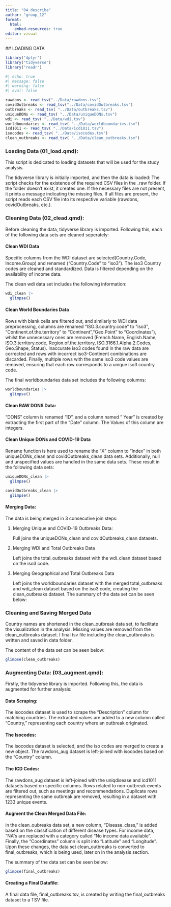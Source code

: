 ```yaml
---
title: "04_describe"
author: "group_12"
format:
  html:
    embed-resources: true
editor: visual
---
```


\## LOADING DATA

```r
library("dplyr")
library("tidyverse")
library("readr")

#| echo: true
#| message: false
#| warning: false
#| eval: false
```

```r
rawdons <- read_tsv("../Data/rawdons.tsv")
covidOutbreaks <- read_tsv("../Data/covidOutbreaks.tsv")
outbreaks <- read_tsv( "../Data/outbreaks.tsv")
uniqueDONs <- read_tsv( "../Data/uniqueDONs.tsv")
wdi <- read_tsv( "../Data/wdi.tsv")
worldboundaries <- read_tsv( "../Data/worldboundaries.tsv")
icd1011 <- read_tsv( "../Data/icd1011.tsv")
isocodes <- read_tsv( "../Data/isocodes.tsv")
clean_outbreaks <- read_tsv( "../Data/clean_outbreaks.tsv")

```

### Loading Data (01_load.qmd):

This script is dedicated to loading datasets that will be used for the study analysis.

The tidyverse library is initially imported, and then the data is loaded: The script checks for the existence of the required CSV files in the \_raw folder. If the folder doesn't exist, it creates one. If the necessary files are not present, it prints a message indicating the missing files. If all files are present, the script reads each CSV file into its respective variable (rawdons, covidOutbreaks, etc.).

### Cleaning Data (02_clead.qmd):

Before cleaning the data, tidyverse library is imported. Following this, each of the following data sets are cleaned seperately:

#### Clean WDI Data

Specific columns from the WDI dataset are selected(Country.Code, Income.Group) and renamed ("Country.Code" to "iso3"). The iso3 Country codes are cleaned and standardized. Data is filtered depending on the availability of income data.

The clean wdi data set includes the following information:

```r
wdi_clean |>
  glimpse()
```

#### Clean World Boundaries Data

Rows with blank cells are filtered out, and similarly to WDI data preprocessing, columns are renamed "ISO.3.country.code" to "iso3", "Continent.of.the.territory" to "Continent","Geo.Point" to "Coordinates"), whilst the unnecessary ones are removed (French.Name, English.Name, ISO.3.territory.code, Region.of.the.territory, ISO.3166.1.Alpha.2.Codes, Geo.Shape, Status). Inaccurate iso3 codes found in the raw data are corrected and rows with incorrect iso3-Continent combinations are discarded. Finally, multiple rows with the same iso3 code values are removed, ensuring that each row corresponds to a unique iso3 country code.

The final worldboundaries data set includes the following columns:

```r
worldboundaries |>
  glimpse()
```

#### Clean RAW DONS Data:

"DONS" column is renamed "ID", and a column named " Year" is created by extracting the first part of the "Date" column. The Values of this column are integers.

#### Clean Unique DONs and COVID-19 Data

Rename function is here used to rename the "X" column to "Index" in both uniqueDONs_clean and covidOutbreaks_clean data sets. Additionally, null and unspecified values are handled in the same data sets. These result in the following data sets:

```r
uniqueDONs_clean |>
  glimpse()
```

```r
covidOutbreaks_clean |>
  glimpse()
```

#### Merging Data:

The data is being merged in 3 consecutive join steps:

1.  Merging Unique and COVID-19 Outbreaks Data:

    Full joins the uniqueDONs_clean and covidOutbreaks_clean datasets.

2.  Merging WDI and Total Outbreaks Data

    Left joins the total_outbreaks dataset with the wdi_clean dataset based on the iso3 code.

3.  Merging Geographical and Total Outbreaks Data

    Left joins the worldboundaries dataset with the merged total_outbreaks and wdi_clean dataset based on the iso3 code, creating the clean_outbreaks dataset. The summary of the data set can be seen below:

### Cleaning and Saving Merged Data

Country names are shortened in the clean_outbreak data set, to facilitate the visualization in the analysis. Missing values are removed from the clean_outbreaks dataset. I final tsv file including the clean_outbreaks is written and saved in data folder.

The content of the data set can be seen below:

```r
glimpse(clean_outbreaks)
```

### Augmenting Data: (03_augment.qmd):

Firstly, the tidyverse library is imported. Following this, the data is augmented for further analysis:

#### Data Scraping:

The isocodes dataset is used to scrape the "Description" column for matching countries. The extracted values are added to a new column called "Country," representing each country where an outbreak originated.

#### The Isocodes:

The isocodes dataset is selected, and the iso codes are merged to create a new object. The rawdons_aug dataset is left-joined with isocodes based on the "Country" column.

#### The ICD Codes:

The rawdons_aug dataset is left-joined with the uniqdisease and icd1011 datasets based on specific columns. Rows related to non-outbreak events are filtered out, such as meetings and recommendations. Duplicate rows representing the same outbreak are removed, resulting in a dataset with 1233 unique events.

#### Augment the Clean Merged Data File:

in the clean_oubreaks data set, a new column, "Disease_class," is added based on the classification of different disease types. For income data, "NA"s are replaced with a category called "No income data available". Finally, the "Coordinates" column is split into "Latitude" and "Longitude". Upon these changes, the data set clean_outbreaks is converted to final_outbreaks, which is being used, later on in the analysis section.

The summary of the data set can be seen below:

```r
glimpse(final_outbreaks)
```

#### Creating a Final Datafile:

A final data file, final_outbreaks.tsv, is created by writing the final_outbreaks dataset to a TSV file.
